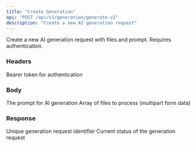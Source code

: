```yaml
---
title: "Create Generation"
api: "POST /api/v1/generation/generate-v2"
description: "Create a new AI generation request"
---
```


Create a new AI generation request with files and prompt. Requires authentication.

### Headers

<ParamField header="Authorization" type="string" required>
  Bearer token for authentication
</ParamField>

### Body

<ParamField body="prompt" type="string" required>
  The prompt for AI generation
</ParamField>

<ParamField body="files" type="array" required>
  Array of files to process (multipart form data)
</ParamField>

### Response

<ResponseField name="id" type="string">
  Unique generation request identifier
</ResponseField>

<ResponseField name="status" type="string">
  Current status of the generation request
</ResponseField>
